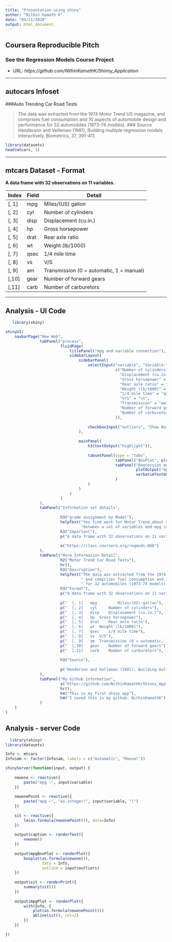 ---
title: "Presentation using shiny"
author: "Nithin Kamath K"
date: "04/11/2020"
output: html_document
---

## Coursera Reproducible Pitch

### See the Regression Models Course Project  

- URL: *https://github.com/NithinKamathK/Shinny_Application*

---

## autocars Infoset

###Auto Trending Car Road Tests

> The data was extracted from the 1974 Motor Trend US magazine, and comprises fuel consumption and 10 aspects of automobile design and performance for 32 automobiles (1973-74 models).
### Source
> Henderson and Velleman (1981), Building multiple regression models interactively. Biometrics, 37, 391-411.

```{r}
library(datasets)
head(mtcars, 3)
```
---

## mtcars Dataset - Format

**A data frame with 32 observations on 11 variables.**

| Index | Field | Detail |
------- | ----- | ------ |
| [, 1] | mpg | Miles/(US) gallon |
| [, 2]  | cyl | Number of cylinders |
| [, 3]	| disp | Displacement (cu.in.) |
| [, 4]	| hp | Gross horsepower |
| [, 5]	| drat | Rear axle ratio |
| [, 6]	| wt | Weight (lb/1000) |
| [, 7]	| qsec | 1/4 mile time |
| [, 8]	| vs | V/S |
| [, 9]	| am | Transmission (0 = automatic, 1 = manual) |
| [,10]	| gear | Number of forward gears |
| [,11]	| carb | Number of carburetors |

---


## Analysis - UI Code

```r
   library(shiny)

shinyUI(
    navbarPage("New Web",
               tabPanel("process",
                        fluidPage(
                            titlePanel("mpg and variable connection"),
                            sidebarLayout(
                                sidebarPanel(
                                    selectInput("variable", "Variable:",
                                                c("Number of cylinders" = "cyl",
                                                  "Displacement (cu.in.)" = "disp",
                                                  "Gross horsepower" = "hp",
                                                  "Rear axle ratio" = "drat",
                                                  "Weight (lb/1000)" = "wt",
                                                  "1/4 mile time" = "qsec",
                                                  "V/S" = "vs",
                                                  "Transmission" = "am",
                                                  "Number of forward gears" = "gear",
                                                  "Number of carburetors" = "carb"
                                                )),
                                    
                                    checkboxInput("outliers", "Show BoxPlot's outliers", FALSE)
                                ),
                                
                                mainPanel(
                                    h3(textOutput("highlight")),
                                    
                                    tabsetPanel(type = "tabs", 
                                                tabPanel("BoxPlot", plotOutput("mpgBoxPlot")),
                                                tabPanel("Regression model", 
                                                         plotOutput("mpgPlot"),
                                                         verbatimTextOutput("fit")
                                                )
                                    )
                                )
                            )
                        )
               ),
               tabPanel("Information set details",
                        
                        h3("grade assignment by Model"),
                        helpText("You find work for Motor Trend,about a magazine about the automobile industry Looking at a data set of a collection of cars, they are interested in exploring the relationship",
                                 "between a set of variables and mpg (outcome). They are particularly interested in the following two questions: Is an automatic or manual transmission better for MPG. Quantify the MPG difference between automatic and manual transmissions"),
                        h3("Important"),
                        p("A data frame with 32 observations on 11 variables."),
                        
                        a("https://class.coursera.org/regmods-008")
               ),
               tabPanel("More Information Detail",
                        h2("Motor Trend Car Road Tests"),
                        hr(),
                        h3("Description"),
                        helpText("The data was extracted from the 1974 Motor Trend US magazine,",
                                 " and comprises fuel consumption and 10 aspects of automobile design and performance",
                                 " for 32 automobiles (1973-74 models)."),
                        h3("Format"),
                        p("A data frame with 32 observations on 11 variables."),
                        
                        p("  [, 1]   mpg         Miles/(US) gallon"),
                        p("  [, 2]	 cyl	 Number of cylinders"),
                        p("  [, 3]	 disp	 Displacement (cu.in.)"),
                        p("  [, 4]	 hp	 Gross horsepower"),
                        p("  [, 5]	 drat	 Rear axle ratio"),
                        p("  [, 6]	 wt	 Weight (lb/1000)"),
                        p("  [, 7]	 qsec	 1/4 mile time"),
                        p("  [, 8]	 vs	 V/S"),
                        p("  [, 9]	 am	 Transmission (0 = automatic, 1 = manual)"),
                        p("  [,10]	 gear	 Number of forward gears"),
                        p("  [,11]	 carb	 Number of carburetors"),
                        
                        h3("Source"),
                        
                        p("Henderson and Velleman (1981), Building multiple regression models interactively. Biometrics, 37, 391-411.")
               ),
               tabPanel("My Github Information",
                        a("https://github.com/NithinKamathK/Shinny_Application"),
                        hr(),
                        h4("This is my first shiny app"),
                        h4("I saved this in my github: NithinKamathK")
               )
    )
)
```
## Analysis - server Code

```r
  library(shiny)
library(datasets)

Info <- mtcars
Info$am <- factor(Info$am, labels = c("Automatic", "Manual"))

shinyServer(function(input, output) {
    
    newone <- reactive({
        paste("mpg ~", input$variable)
    })
    
    newonePoint <- reactive({
        paste("mpg ~", "as.integer(", input$variable, ")")
    })
    
    sit <- reactive({
        lm(as.formula(newonePoint()), data=Info)
    })
    
    output$caption <- renderText({
        newone()
    })
    
    output$mpgBoxPlot <- renderPlot({
        boxplot(as.formula(newone()), 
                data = Info,
                outline = input$outliers)
    })
    
    output$sit <- renderPrint({
        summary(sit())
    })
    
    output$mpgPlot <- renderPlot({
        with(Info, {
            plot(as.formula(newonePoint()))
            abline(sit(), col=2)
        })
    })
    
})
```